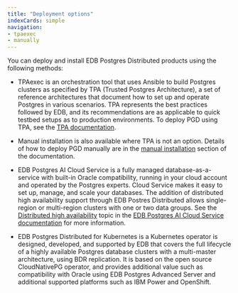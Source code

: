 ```yaml
---
title: "Deployment options"
indexCards: simple
navigation:
- tpaexec
- manually
---
```


You can deploy and install EDB Postgres Distributed products using the following methods:

-   TPAexec is an orchestration tool that uses Ansible to build Postgres clusters as specified by TPA (Trusted Postgres Architecture), a set of reference architectures that document how to set up and operate Postgres in various scenarios. TPA represents the best practices followed by EDB, and its recommendations are as applicable to quick testbed setups as to production environments. To deploy PGD using TPA, see the [TPA documentation](tpaexec/installing_tpaexec/). 

-   Manual installation is also available where TPA is not an option. Details of how to deploy PGD manually are in the [manual installation](/pgd/4/deployments/manually/) section of the documentation.

-   EDB Postgres AI Cloud Service is a fully managed database-as-a-service with built-in Oracle compatibility, running in your cloud account and operated by the Postgres experts. Cloud Service makes it easy to set up, manage, and scale your databases. The addition of distributed high availability support through EDB Postres Distributed allows single-region or multi-region clusters with one or two data groups. See the [Distributed high availability](/edb-postgres-ai/cloud-service/references/supported_cluster_types/distributed_highavailability/) topic in the [EDB Postgres AI Cloud Service documentation](/edb-postgres-ai/cloud-service/) for more information.

-   EDB Postgres Distributed for Kubernetes is a Kubernetes operator is designed, developed, and supported by EDB that covers the full lifecycle of a highly available Postgres database clusters with a multi-master architecture, using BDR replication. It is based on the open source CloudNativePG operator, and provides additional value such as compatibility with Oracle using EDB Postgres Advanced Server and additional supported platforms such as IBM Power and OpenShift.
